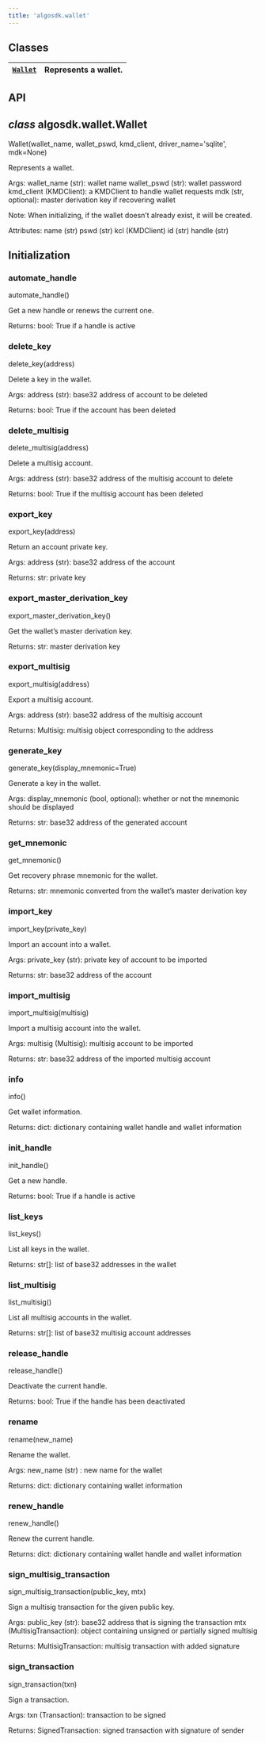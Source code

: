```yaml
---
title: 'algosdk.wallet'
---
```


<a id='module-algosdk.wallet'></a>

<a id='algosdk-wallet'></a>

<a id='module-contents'></a>

<a id='classes'></a>

## Classes

| [`Wallet`](#algosdk.wallet.Wallet) | Represents a wallet. |
| ---------------------------------- | -------------------- |

<a id='api'></a>

## API

<a id='algosdk.wallet.Wallet'></a>

## _class_ algosdk.wallet.Wallet

Wallet(wallet_name, wallet_pswd, kmd_client, driver_name='sqlite', mdk=None)

Represents a wallet.

Args:
wallet_name (str): wallet name
wallet_pswd (str): wallet password
kmd_client (KMDClient): a KMDClient to handle wallet requests
mdk (str, optional): master derivation key if recovering wallet

Note:
When initializing, if the wallet doesn’t already exist, it will be
created.

Attributes:
name (str)
pswd (str)
kcl (KMDClient)
id (str)
handle (str)

## Initialization

<a id='algosdk.wallet.Wallet.automate_handle'></a>

### automate_handle

automate_handle()

Get a new handle or renews the current one.

Returns:
bool: True if a handle is active

<a id='algosdk.wallet.Wallet.delete_key'></a>

### delete_key

delete_key(address)

Delete a key in the wallet.

Args:
address (str): base32 address of account to be deleted

Returns:
bool: True if the account has been deleted

<a id='algosdk.wallet.Wallet.delete_multisig'></a>

### delete_multisig

delete_multisig(address)

Delete a multisig account.

Args:
address (str): base32 address of the multisig account to delete

Returns:
bool: True if the multisig account has been deleted

<a id='algosdk.wallet.Wallet.export_key'></a>

### export_key

export_key(address)

Return an account private key.

Args:
address (str): base32 address of the account

Returns:
str: private key

<a id='algosdk.wallet.Wallet.export_master_derivation_key'></a>

### export_master_derivation_key

export_master_derivation_key()

Get the wallet’s master derivation key.

Returns:
str: master derivation key

<a id='algosdk.wallet.Wallet.export_multisig'></a>

### export_multisig

export_multisig(address)

Export a multisig account.

Args:
address (str): base32 address of the multisig account

Returns:
Multisig: multisig object corresponding to the address

<a id='algosdk.wallet.Wallet.generate_key'></a>

### generate_key

generate_key(display_mnemonic=True)

Generate a key in the wallet.

Args:
display_mnemonic (bool, optional): whether or not the mnemonic
should be displayed

Returns:
str: base32 address of the generated account

<a id='algosdk.wallet.Wallet.get_mnemonic'></a>

### get_mnemonic

get_mnemonic()

Get recovery phrase mnemonic for the wallet.

Returns:
str: mnemonic converted from the wallet’s master derivation key

<a id='algosdk.wallet.Wallet.import_key'></a>

### import_key

import_key(private_key)

Import an account into a wallet.

Args:
private_key (str): private key of account to be imported

Returns:
str: base32 address of the account

<a id='algosdk.wallet.Wallet.import_multisig'></a>

### import_multisig

import_multisig(multisig)

Import a multisig account into the wallet.

Args:
multisig (Multisig): multisig account to be imported

Returns:
str: base32 address of the imported multisig account

<a id='algosdk.wallet.Wallet.info'></a>

### info

info()

Get wallet information.

Returns:
dict: dictionary containing wallet handle and wallet information

<a id='algosdk.wallet.Wallet.init_handle'></a>

### init_handle

init_handle()

Get a new handle.

Returns:
bool: True if a handle is active

<a id='algosdk.wallet.Wallet.list_keys'></a>

### list_keys

list_keys()

List all keys in the wallet.

Returns:
str[]: list of base32 addresses in the wallet

<a id='algosdk.wallet.Wallet.list_multisig'></a>

### list_multisig

list_multisig()

List all multisig accounts in the wallet.

Returns:
str[]: list of base32 multisig account addresses

<a id='algosdk.wallet.Wallet.release_handle'></a>

### release_handle

release_handle()

Deactivate the current handle.

Returns:
bool: True if the handle has been deactivated

<a id='algosdk.wallet.Wallet.rename'></a>

### rename

rename(new_name)

Rename the wallet.

Args:
new_name (str) : new name for the wallet

Returns:
dict: dictionary containing wallet information

<a id='algosdk.wallet.Wallet.renew_handle'></a>

### renew_handle

renew_handle()

Renew the current handle.

Returns:
dict: dictionary containing wallet handle and wallet information

<a id='algosdk.wallet.Wallet.sign_multisig_transaction'></a>

### sign_multisig_transaction

sign_multisig_transaction(public_key, mtx)

Sign a multisig transaction for the given public key.

Args:
public_key (str): base32 address that is signing the transaction
mtx (MultisigTransaction): object containing unsigned or
partially signed multisig

Returns:
MultisigTransaction: multisig transaction with added signature

<a id='algosdk.wallet.Wallet.sign_transaction'></a>

### sign_transaction

sign_transaction(txn)

Sign a transaction.

Args:
txn (Transaction): transaction to be signed

Returns:
SignedTransaction: signed transaction with signature of sender
